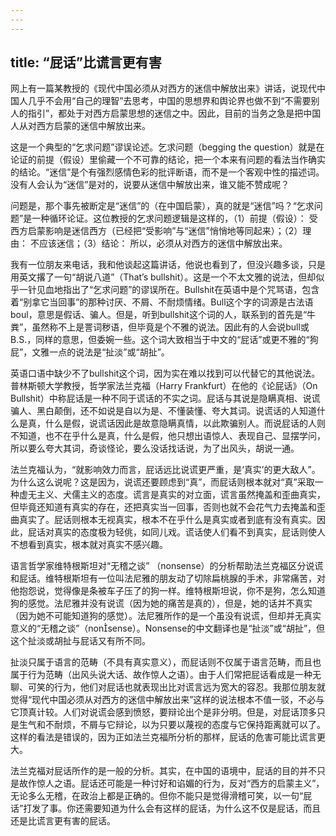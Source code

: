 ```yaml
---
---
---
```

title: “屁话”比谎言更有害
---





网上有一篇某教授的《现代中国必须从对西方的迷信中解放出来》讲话，说现代中国人几乎不会用“自己的理智”去思考，中国的思想界和舆论界也做不到“不需要别人的指引”，都处于对西方启蒙思想的迷信之中。因此，目前的当务之急是把中国人从对西方启蒙的迷信中解放出来。

这是一个典型的“乞求问题”谬误论述。乞求问题（begging the question）就是在论证的前提（假设）里偷藏一个不可靠的结论，把一个本来有问题的看法当作确实的结论。“迷信”是个有强烈感情色彩的批评断语，而不是一个客观中性的描述词。没有人会认为“迷信”是对的，说要从迷信中解放出来，谁又能不赞成呢？

问题是，那个事先被断定是“迷信”的（在中国启蒙），真的就是“迷信”吗？“乞求问题”是一种循环论证。这位教授的乞求问题逻辑是这样的，（1）前提（假设）： 受西方启蒙影响是迷信西方（已经把“受影响”与“迷信”悄悄地等同起来）；（2）理由： 不应该迷信；（3）结论： 所以，必须从对西方的迷信中解放出来。

我有一位朋友来电话，我和他谈起这篇讲话，他说也看到了，但没兴趣多谈，只是用英文撂了一句“胡说八道”（That’s bullshit）。这是一个不太文雅的说法，但却似乎一针见血地指出了“乞求问题”的谬误所在。Bullshit在英语中是个咒骂语，包含着“别拿它当回事”的那种讨厌、不屑、不耐烦情绪。Bull这个字的词源是古法语boul，意思是假话、骗人。但是，听到bullshit这个词的人，联系到的首先是“牛粪”，虽然称不上是詈词秽语，但毕竟是个不雅的说法。因此有的人会说bull或B.S.，同样的意思，但委婉一些。这个词大致相当于中文的“屁话”或更不雅的“狗屁”，文雅一点的说法是“扯淡”或“胡扯”。

英语口语中缺少不了bullshit这个词，因为实在难以找到可以代替它的其他说法。普林斯顿大学教授，哲学家法兰克福（Harry Frankfurt）在他的《论屁话》（On Bullshit）中称屁话是一种不同于谎话的不实之词。屁话与其说是隐瞒真相、说谎骗人、黑白颠倒，还不如说是自以为是、不懂装懂、夸大其词。说谎话的人知道什么是真，什么是假，说谎话因此是故意隐瞒真情，以此欺骗别人。而说屁话的人则不知道，也不在乎什么是真，什么是假，他只想出语惊人、表现自己、显摆学问，所以要么夸大其词，奇谈怪论，要么没话找话说，为了出风头，胡说一通。

法兰克福认为，“就影响效力而言，屁话远比说谎更严重，是‘真实’的更大敌人”。为什么这么说呢？这是因为，说谎还要顾虑到“真”，而屁话则根本就对“真”采取一种虚无主义、犬儒主义的态度。谎言是真实的对立面，谎言虽然掩盖和歪曲真实，但毕竟还知道有真实的存在，还把真实当一回事，否则也就不会花气力去掩盖和歪曲真实了。屁话则根本无视真实，根本不在乎什么是真实或者到底有没有真实。因此，屁话对真实的态度极为轻佻，如同儿戏。谎话使人们看不到真实，屁话则使人不想看到真实，根本就对真实不感兴趣。

语言哲学家维特根斯坦对“无稽之谈” （nonsense）的分析帮助法兰克福区分说谎和屁话。维特根斯坦有一位叫法尼雅的朋友动了切除扁桃腺的手术，非常痛苦，对他抱怨说，觉得像是条被车子压了的狗一样。维特根斯坦说，你不是狗，怎么知道狗的感觉。法尼雅并没有说谎（因为她的痛苦是真的），但是，她的话并不真实（因为她不可能知道狗的感觉）。法尼雅所作的是一个虽没有说谎，但却并无真实意义的“无稽之谈”（nonsense）。Nonsense的中文翻译也是“扯淡”或“胡扯”，但这个扯淡或胡扯与屁话又有所不同。

扯淡只属于语言的范畴（不具有真实意义），而屁话则不仅属于语言范畴，而且也属于行为范畴（出风头说大话、故作惊人之语）。由于人们常把屁话看成是一种无聊、可笑的行为，他们对屁话也就表现出比对谎言远为宽大的容忍。我那位朋友就觉得“现代中国必须从对西方的迷信中解放出来”这样的说法根本不值一驳，不必与它顶真计较。人们对说谎会感到愤怒，要辩论出个是非分明。但是，对屁话顶多只是生气和不耐烦，不屑与它辩论，以为只要以蔑视的态度与它保持距离就可以了。这样的看法是错误的，因为正如法兰克福所分析的那样，屁话的危害可能比谎言更大。

法兰克福对屁话所作的是一般的分析。其实，在中国的语境中，屁话的目的并不只是故作惊人之语。屁话还可能是一种讨好和谄媚的行为，反对“西方的启蒙主义”，无论多么无稽，在政治上都是正确的。但你不能只是觉得滑稽可笑，以一句“屁话”打发了事。你还需要知道为什么会有这样的屁话，为什么这不仅是屁话，而且还是比谎言更有害的屁话。